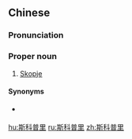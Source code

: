 ==Chinese==
{{zh-forms|gloss=-}}

===Pronunciation===
{{zh-pron
|m=Sīkēpǔlǐ
|c=si1 fo1 pou2 lei5
|mn=qz:Sir-kher-phó͘-ní/xm,zz:Su-kho-phó͘-lí
|cat=pn
}}

===Proper noun===
{{zh-proper noun}}

# {{lb|zh|Mainland China}} [[Skopje]] {{gloss|capital city of the [[Republic of Macedonia]]}}

====Synonyms====
* {{qualifier|Taiwan}} {{zh-l|斯科普耶}}

{{zh-cat|Capital cities|Cities in the Republic of Macedonia}}

[[hu:斯科普里]]
[[ru:斯科普里]]
[[zh:斯科普里]]
